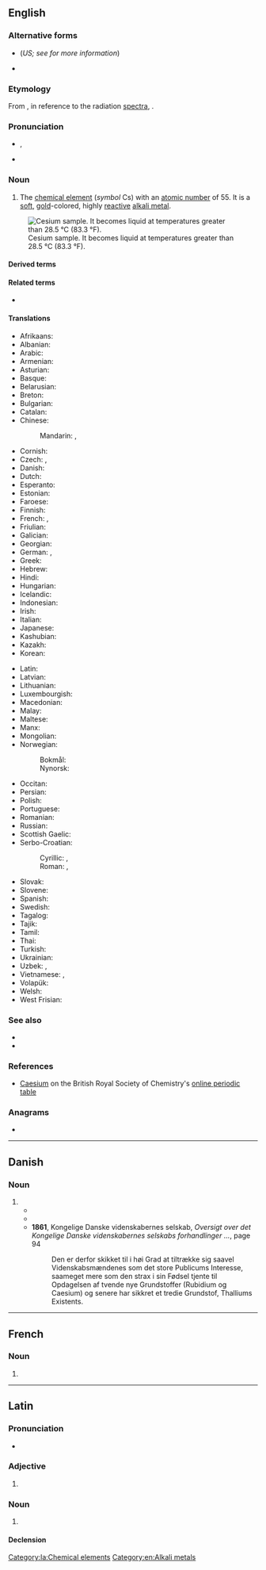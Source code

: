 {{also|Caesium|Cäsium|cæsium}}
==English==
{{elements|en|Cs|xenon|Xe|barium|Ba}}

===Alternative forms===
* {{l|en|cesium}} (''US; see {{w|Caesium|the Wikipedia article}} for more information'')
* {{l|en|cæsium}}

===Etymology===
From {{der|en|la|caesius||sky-blue}}, in reference to the radiation [[spectra]], {{suffix|en||-ium}}.

===Pronunciation===
* {{enPR|sē'zēəm}}, {{IPA|en|/ˈsiːzi.əm/}}
* {{audio|en|En-us-caesium.ogg|audio (US)}}

===Noun===
{{en-noun|-}}
{{wikipedia}}

# The [[chemical element]] (''symbol'' Cs) with an [[atomic number]] of 55. It is a [[soft]], [[gold]]-colored, highly [[reactive]] [[alkali metal]].

[[File:Cesium.jpg|thumb|Cesium sample. It becomes liquid at temperatures greater than 28.5 °C (83.3 °F).]]

====Derived terms====
{{der3|en
|{{l|en|caesium auride}}, {{l|en|cesium auride}}
|{{l|en|caesium azide}}, {{l|en|cesium azide}}
|{{l|en|caesium cell}}, {{l|en|cesium cell}}
|{{l|en|caesium chloride}}, {{l|en|cesium chloride}}
|{{l|en|caesium clock}}, {{l|en|cesium clock}}
|{{l|en|caesium fluoride}}, {{l|en|cesium fluoride}}
|{{l|en|caesium hydroxide}}, {{l|en|cesium hydroxide}}
|{{l|en|caesium iodide}}, {{l|en|cesium iodide}}
|{{l|en|caesium nitrate}}, {{l|en|cesium nitrate}}
|caesium-137|eka-caesium
}}

====Related terms====
* {{l|en|caesious}}

====Translations====
{{trans-top|a metallic chemical element}}
* Afrikaans: {{t+|af|sesium}}
* Albanian: {{t+|sq|cezium|?}}
* Arabic: {{t|ar|سِيزْيُوم|m|tr=sizyum}}
* Armenian: {{t|hy|ցեզիում}}
* Asturian: {{t|ast|cesiu|m}}
* Basque: {{t|eu|zesioa}}
* Belarusian: {{t|be|цэ́зій|m}}
* Breton: {{t|br|seziom|?}}
* Bulgarian: {{t|bg|це́зий|m}}
* Catalan: {{t+|ca|cesi|m}}
* Chinese:
*: Mandarin: {{t+|cmn|銫}}, {{t+|cmn|铯|tr=sè}}
* Cornish: {{t|kw|cesyum|?}}
* Czech: {{t+|cs|cezium|n}}, {{t+|cs|cesium|n}}
* Danish: {{t+|da|cæsium|?}}
* Dutch: {{t+|nl|cesium|n}}
* Esperanto: {{t+|eo|cezio}}
* Estonian: {{t+|et|tseesium}}
* Faroese: {{t|fo|sesium|n}}
* Finnish: {{t+|fi|cesium}}
* French: {{t+|fr|césium|m}}, {{t+|fr|cæsium|m}} <!--source: Petit Larousse, 1989-->
* Friulian: {{t|fur|cesi|?}}
* Galician: {{t+|gl|cesio|m}}
* Georgian: {{t|ka|ცეზიუმი}}
* German: {{t+|de|Cäsium|n}}, {{t+|de|Zäsium|n}}
* Greek: {{t+|el|καίσιο|n}}
* Hebrew: {{t+|he|צזיום|m|tr=tsezyum}}
* Hindi: {{t|hi|द्युतातु|?|tr=dyutātu}}
* Hungarian: {{t+|hu|cézium}}
* Icelandic: {{t+|is|sesín|n}}
* Indonesian: {{t+|id|sesium}}
* Irish: {{t|ga|caeisiam|m}}
* Italian: {{t+|it|cesio|m}}
* Japanese: {{t+|ja|セシウム|tr=seshiumu}}
* Kashubian: {{t|csb|céz}}
* Kazakh: {{t+|kk|цезий}}
* Korean: {{t+|ko|세슘}}
{{trans-mid}}
* Latin: {{t+|la|caesium|n}}
* Latvian: {{t+|lv|cēzijs|?}}
* Lithuanian: {{t+|lt|cezis|?}}
* Luxembourgish: {{t|lb|Zäsium|?}}
* Macedonian: {{t|mk|цезиум|m}}
* Malay: {{t|ms|sesium}}
* Maltese: {{t|mt|siżju|?}}
* Manx: {{t|gv|kaishum|?}}
* Mongolian: {{t+|mn|цези}}
* Norwegian:
*: Bokmål: {{t|nb|cesium|n}}
*: Nynorsk: {{t+|nn|cesium|n}}
* Occitan: {{t|oc|cèsi|m}}
* Persian: {{t+|fa|سزیم|tr=seziyom}}
* Polish: {{t+|pl|cez|m}}
* Portuguese: {{t+|pt|césio|m}}
* Romanian: {{t+|ro|cesiu|n}}
* Russian: {{t+|ru|це́зий|m}}
* Scottish Gaelic: {{t|gd|caesium|m}}
* Serbo-Croatian:
*: Cyrillic: {{t|sh|це̑зиј|m}}, {{t|sh|цезиjум|m}}
*: Roman: {{t+|sh|cȇzij|m}}, {{t|sh|cezijum|m}}
* Slovak: {{t+|sk|cézium|?}}
* Slovene: {{t+|sl|cẹ́zij|m}}
* Spanish: {{t+|es|cesio|m}}
* Swedish: {{t+|sv|cesium|n}}
* Tagalog: {{t|tl|sesyo}}
* Tajik: {{t|tg|сезий}}
* Tamil: {{t|ta|சீரிலியம்}}
* Thai: {{t|th|ซีเซียม}}
* Turkish: {{t+|tr|sezyum}}
* Ukrainian: {{t+|uk|це́зій|m}}
* Uzbek: {{t+|uz|цезий}}, {{t|uz|tseziy}}
* Vietnamese: {{t|vi|xezi}}, {{t|vi|xêzi}}
* Volapük: {{t+|vo|zäsin}}
* Welsh: {{t+|cy|cesiwm|m}}
* West Frisian: {{t|fy|cesium|?}}
{{trans-bottom}}

===See also===
* {{l|en|lepidolite}}
* {{l|en|pollucite}}

===References===
* [https://www.rsc.org/periodic-table/element/55/caesium Caesium] on the British Royal Society of Chemistry's [https://www.rsc.org/periodic-table online periodic table]

===Anagrams===
* {{anagrams|en|a=aceimsu|aeciums|æciums}}

{{C|en|Alkali metals}}

----

==Danish==

===Noun===
{{da-noun}}

# {{alternative spelling of|da|cæsium}}
#* {{quote-book|da|year=2006|title=Bogen Om Grundstofferne|page=120|publisher=Gyldendal Uddannelse|isbn=9788702050080
|passage=Atomuret er styret af grundstoffet caesium.}}
#* {{quote-book|da|year=2016|author=Jan Stage|title=Delfinens smil|publisher=Lindhardt og Ringhof|isbn=9788711463451
|passage=Caesium og plutonium, som deres  organisation har erhvervet sig på det blomstrende og meget åbne, russiske  marked.}}
#* '''1861''', Kongelige Danske videnskabernes selskab, ''Oversigt over det Kongelige Danske videnskabernes selskabs forhandlinger ...'', page 94
#*: Den er derfor skikket til i høi Grad at tiltrække sig saavel Videnskabsmændenes som det store Publicums Interesse, saameget mere som den strax i sin Fødsel tjente til Opdagelsen af tvende nye Grundstoffer (Rubidium og Caesium) og  senere har sikkret et tredie Grundstof, Thalliums{{sic}} Existents.

----

==French==

===Noun===
{{fr-noun|m|-}}

# {{alt sp|fr|césium}}

----

==Latin==

===Pronunciation===
* {{la-IPA|caesium|eccl=yes}}

===Adjective===
{{la-adj-form|caesium}}

# {{inflection of|la|caesius||nom|n|s}}

===Noun===
{{wikipedia|lang=la}}
{{elements|la|Cs|xenon|Xe|barium|Ba}}
{{la-noun|caesium<2.-ium>}}

# {{l|en|caesium}}

====Declension====
{{la-ndecl|caesium<2.-ium>}}

[[Category:la:Chemical elements]]
[[Category:en:Alkali metals]]